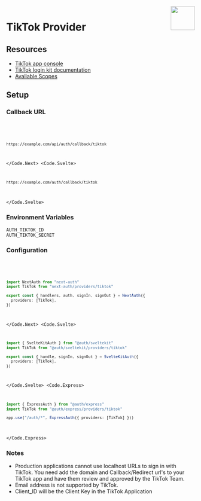 
<img align="right" src="/img/providers/tiktok.svg" height="64" width="64" />

# TikTok Provider

## Resources

- [TikTok app console](https://developers.tiktok.com/)
- [TikTok login kit documentation](https://developers.tiktok.com/doc/login-kit-web/)
- [Avaliable Scopes](https://developers.tiktok.com/doc/tiktok-api-scopes/)

## Setup

### Callback URL

<Code>
  <Code.Next>

```bash
https://example.com/api/auth/callback/tiktok
```

  </Code.Next>
  <Code.Svelte>

```bash
https://example.com/auth/callback/tiktok
```

  </Code.Svelte>
</Code>

### Environment Variables

```
AUTH_TIKTOK_ID
AUTH_TIKTOK_SECRET
```

### Configuration

<Code>
  <Code.Next>

```ts filename="/auth.ts"
import NextAuth from "next-auth"
import TikTok from "next-auth/providers/tiktok"

export const { handlers, auth, signIn, signOut } = NextAuth({
  providers: [TikTok],
})
```

  </Code.Next>
  <Code.Svelte>

```ts filename="/src/auth.ts"
import { SvelteKitAuth } from "@auth/sveltekit"
import TikTok from "@auth/sveltekit/providers/tiktok"

export const { handle, signIn, signOut } = SvelteKitAuth({
  providers: [TikTok],
})
```

  </Code.Svelte>
  <Code.Express>

```ts filename="/src/app.ts"
import { ExpressAuth } from "@auth/express"
import TikTok from "@auth/express/providers/tiktok"

app.use("/auth/*", ExpressAuth({ providers: [TikTok] }))
```

  </Code.Express>
</Code>

### Notes

- Production applications cannot use localhost URLs to sign in with TikTok. You need add the domain and Callback/Redirect url's to your TikTok app and have them review and approved by the TikTok Team.
- Email address is not supported by TikTok.
- Client_ID will be the Client Key in the TikTok Application
